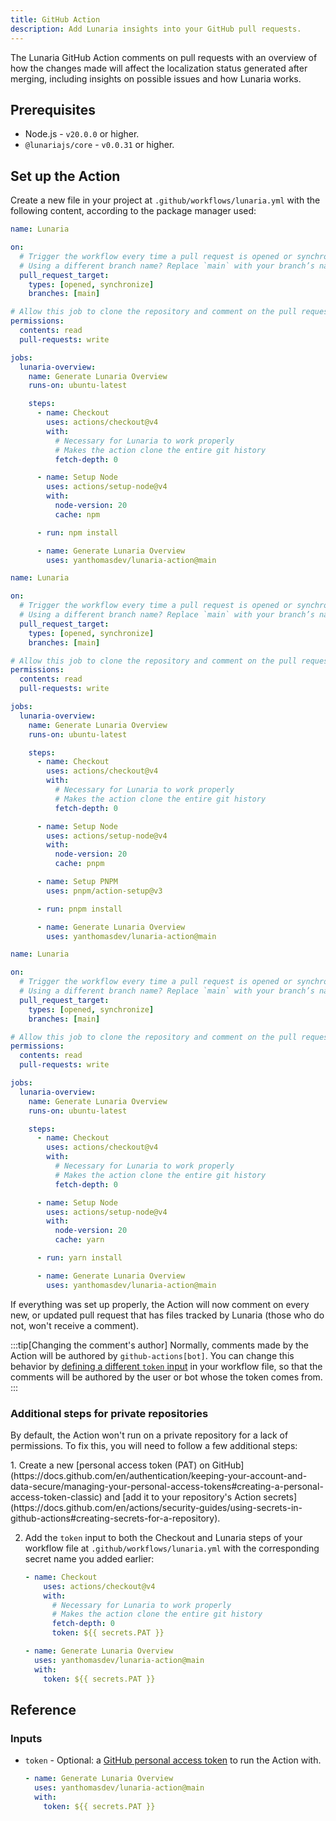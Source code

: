 ```yaml
---
title: GitHub Action
description: Add Lunaria insights into your GitHub pull requests.
---
```



The Lunaria GitHub Action comments on pull requests with an overview of how the changes made will affect the localization status generated after merging, including insights on possible issues and how Lunaria works.

## Prerequisites

- Node.js - `v20.0.0` or higher.
- `@lunariajs/core` - `v0.0.31` or higher.

## Set up the Action

Create a new file in your project at `.github/workflows/lunaria.yml` with the following content, according to the package manager used:

<Tabs>
<TabItem label="npm">

```yml
name: Lunaria

on:
  # Trigger the workflow every time a pull request is opened or synchronized at the target `main` branch
  # Using a different branch name? Replace `main` with your branch’s name
  pull_request_target:
    types: [opened, synchronize]
    branches: [main]

# Allow this job to clone the repository and comment on the pull request
permissions:
  contents: read
  pull-requests: write

jobs:
  lunaria-overview:
    name: Generate Lunaria Overview
    runs-on: ubuntu-latest

    steps:
      - name: Checkout
        uses: actions/checkout@v4
        with:
          # Necessary for Lunaria to work properly
          # Makes the action clone the entire git history
          fetch-depth: 0

      - name: Setup Node
        uses: actions/setup-node@v4
        with:
          node-version: 20
          cache: npm

      - run: npm install

      - name: Generate Lunaria Overview
        uses: yanthomasdev/lunaria-action@main
```

</TabItem>
<TabItem label="pnpm">

```yml
name: Lunaria

on:
  # Trigger the workflow every time a pull request is opened or synchronized at the target `main` branch
  # Using a different branch name? Replace `main` with your branch’s name
  pull_request_target:
    types: [opened, synchronize]
    branches: [main]

# Allow this job to clone the repository and comment on the pull request
permissions:
  contents: read
  pull-requests: write

jobs:
  lunaria-overview:
    name: Generate Lunaria Overview
    runs-on: ubuntu-latest

    steps:
      - name: Checkout
        uses: actions/checkout@v4
        with:
          # Necessary for Lunaria to work properly
          # Makes the action clone the entire git history
          fetch-depth: 0

      - name: Setup Node
        uses: actions/setup-node@v4
        with:
          node-version: 20
          cache: pnpm

      - name: Setup PNPM
        uses: pnpm/action-setup@v3

      - run: pnpm install

      - name: Generate Lunaria Overview
        uses: yanthomasdev/lunaria-action@main
```

</TabItem>
<TabItem label="Yarn">

```yml
name: Lunaria

on:
  # Trigger the workflow every time a pull request is opened or synchronized at the target `main` branch
  # Using a different branch name? Replace `main` with your branch’s name
  pull_request_target:
    types: [opened, synchronize]
    branches: [main]

# Allow this job to clone the repository and comment on the pull request
permissions:
  contents: read
  pull-requests: write

jobs:
  lunaria-overview:
    name: Generate Lunaria Overview
    runs-on: ubuntu-latest

    steps:
      - name: Checkout
        uses: actions/checkout@v4
        with:
          # Necessary for Lunaria to work properly
          # Makes the action clone the entire git history
          fetch-depth: 0

      - name: Setup Node
        uses: actions/setup-node@v4
        with:
          node-version: 20
          cache: yarn

      - run: yarn install

      - name: Generate Lunaria Overview
        uses: yanthomasdev/lunaria-action@main
```

</TabItem>
</Tabs>

If everything was set up properly, the Action will now comment on every new, or updated pull request that has files tracked by Lunaria (those who do not, won't receive a comment).

:::tip[Changing the comment's author]
Normally, comments made by the Action will be authored by `github-actions[bot]`. You can change this behavior by [defining a different `token` input](http://localhost:4321/tools/github-action/#inputs) in your workflow file, so that the comments will be authored by the user or bot whose the token comes from.
:::

### Additional steps for private repositories

By default, the Action won't run on a private repository for a lack of permissions. To fix this, you will need to follow a few additional steps:

<Steps>
1. Create a new [personal access token (PAT) on GitHub](https://docs.github.com/en/authentication/keeping-your-account-and-data-secure/managing-your-personal-access-tokens#creating-a-personal-access-token-classic) and [add it to your repository's Action secrets](https://docs.github.com/en/actions/security-guides/using-secrets-in-github-actions#creating-secrets-for-a-repository).

2. Add the `token` input to both the Checkout and Lunaria steps of your workflow file at `.github/workflows/lunaria.yml` with the corresponding secret name you added earlier:

   ```yml ins={7} mark="PAT"
   - name: Checkout
       uses: actions/checkout@v4
       with:
         # Necessary for Lunaria to work properly
         # Makes the action clone the entire git history
         fetch-depth: 0
         token: ${{ secrets.PAT }}
   ```

   ```yml ins={4} mark="PAT"
   - name: Generate Lunaria Overview
     uses: yanthomasdev/lunaria-action@main
     with:
       token: ${{ secrets.PAT }}
   ```

</Steps>

## Reference

### Inputs

- `token` - Optional: a [GitHub personal access token](https://docs.github.com/en/authentication/keeping-your-account-and-data-secure/managing-your-personal-access-tokens#about-personal-access-tokens) to run the Action with.

  ```yml mark={4}
  - name: Generate Lunaria Overview
    uses: yanthomasdev/lunaria-action@main
    with:
      token: ${{ secrets.PAT }}
  ```
